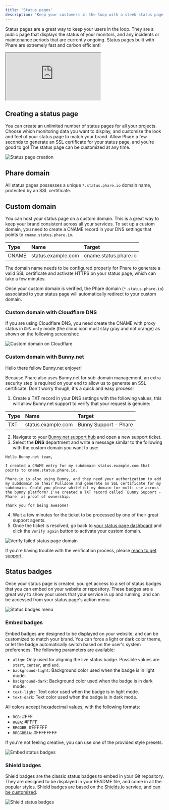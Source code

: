 ```yaml
---
title: 'Status pages'
description: 'Keep your customers in the loop with a sleek status page. Build trust with transparent communication on incidents and maintenance periods.'
---
```


Status pages are a great way to keep your users in the loop. They are a public page that displays the status of your monitors, and any incidents or maintenance periods that are currently ongoing. Status pages built with Phare are extremely fast and carbon efficient!

<Frame type="glass">
    <div style={{position: 'relative', width: '100%', 'padding-top': '56.25%'}}>
        <iframe
            src="https://iframe.mediadelivery.net/embed/238508/dc0fe30e-efbe-4192-a05c-5a0e6c1d5802?autoplay=false&loop=true&muted=true&preload=true&responsive=true"
            loading="lazy"
            allow="accelerometer;gyroscope;autoplay;encrypted-media;picture-in-picture;fullscreen"
            style={{border: 0, position: 'absolute', top: 0, height: '100%', width: '100%'}}
        ></iframe>
    </div>
</Frame>

## Creating a status page

You can create an unlimited number of status pages for all your projects. Choose which monitoring data you want to display, and customize the look and feel of your status page to match your brand. Allow Phare a few seconds to generate an SSL certificate for your status page, and you're good to go! The status page can be customized at any time.

<Frame type="glass">
  <img class="border rounded-lg" src="/images/uptime/status-pages/status-pages-creation.webp" alt="Status page creation" />
</Frame>

## Phare domain

All status pages possesses a unique `*.status.phare.io` domain name, protected by an SSL certificate.

## Custom domain

You can host your status page on a custom domain. This is a great way to keep your brand consistent across all your services. To set up a custom domain, you need to create a CNAME record in your DNS settings that points to `cname.status.phare.io`.

| Type  | Name               | Target                |
|:------|:-------------------|:----------------------|
| CNAME | status.example.com | cname.status.phare.io |

The domain name needs to be configured properly for Phare to generate a valid SSL certificate and activate HTTPS on your status page, which can take a few minutes.

Once your custom domain is verified, the Phare domain (`*.status.phare.io`) associated to your status page will automatically redirect to your custom domain.

### Custom domain with Cloudflare DNS

If you are using Cloudflare DNS, you need create the CNAME with proxy status in `DNS-only` mode (the cloud icon must stay gray and not orange) as shown on the following screenshot:

<Frame type="glass">
    <img class="border rounded-lg" src="/images/uptime/status-pages/custom-domain-cloudflare.webp" alt="Custom domain on Cloudflare" />
</Frame>

### Custom domain with Bunny.net

Hello there fellow Bunny.net enjoyer!

Because Phare also uses Bunny.net for sub-domain management, an extra security step is required on your end to allow us to generate an SSL certificate. Don't worry though, it's a quick and easy process!

1. Create a TXT record in your DNS settings with the following values, this will allow Bunny.net support to verify that your request is genuine:

| Type | Name               | Target                |
|:-----|:-------------------|:----------------------|
| TXT  | status.example.com | Bunny Support - Phare |

2. Navigate to your [Bunny.net support hub](https://dash.bunny.net/support/tickets) and open a new support ticket.
3. Select the **DNS** department and write a message similar to the following with the custom domain you want to use:

```text
Hello Bunny.net team,

I created a CNAME entry for my subdomain status.example.com that points to cname.status.phare.io.

Phare.io is also using Bunny, and they need your authorization to add my subdomain on their PullZone and generate an SSL certificate for my subdomain. Could you please whitelist my domain for multi-use across the bunny platform? I've created a TXT record called `Bunny Support - Phare` as proof of ownership.

Thank you for being awesome!
```

4. Wait a few minutes for the ticket to be processed by one of their great support agents.
5. Once the ticket is resolved, go back to [your status page dashboard](https://app.phare.io/uptime/status-pages) and click the `Verify again` button to activate your custom domain.

<Frame type="glass">
    <img class="border rounded-lg" src="/images/uptime/status-pages/verify-failed-status-page-domain.webp" alt="Verify failed status page domain" />
</Frame>

If you're having trouble with the verification process, please [reach to get support](https://phare.io/contact).

## Status badges

Once your status page is created, you get access to a set of status badges that you can embed on your website or repository. These badges are a great way to show your users that your service is up and running, and can be accessed from your status page's action menu.

<Frame type="glass">
    <img class="border rounded-lg" src="/images/uptime/status-pages/status-badges-menu.webp" alt="Status badges menu" />
</Frame>

### Embed badges

Embed badges are designed to be displayed on your website, and can be customized to match your brand. You can force a light or dark color theme, or let the badge automatically switch based on the user's system preferences. The following parameters are available:

- `align`: Only used for aligning the live status badge. Possible values are `start`, `center`, and `end`.
- `background-light`: Background color used when the badge is in light mode.
- `background-dark`: Background color used when the badge is in dark mode.
- `text-light`: Text color used when the badge is in light mode.
- `text-dark`: Text color used when the badge is in dark mode.

All colors accept hexadecimal values, with the following formats:

- `RGB`: #FFF
- `RGBA`: #FFFF
- `RRGGBB`: #FFFFFF
- `RRGGBBAA`: #FFFFFFFF

If you're not feeling creative, you can use one of the provided style presets.

<Frame type="glass">
    <img class="border rounded-lg" src="/images/uptime/status-pages/embed-status-badge.webp" alt="Embed status badges" />
</Frame>

### Shield badges

Shield badges are the classic status badges to embed in your Git repository. They are designed to be displayed in your README file, and come in all the popular styles. Shield badges are based on the [Shields.io](https://shields.io) service, and [can be customized](https://shields.io/badges/endpoint-badge).

<Frame type="glass">
    <img class="border rounded-lg" src="/images/uptime/status-pages/shield-status-badge.webp" alt="Shield status badges" />
</Frame>
